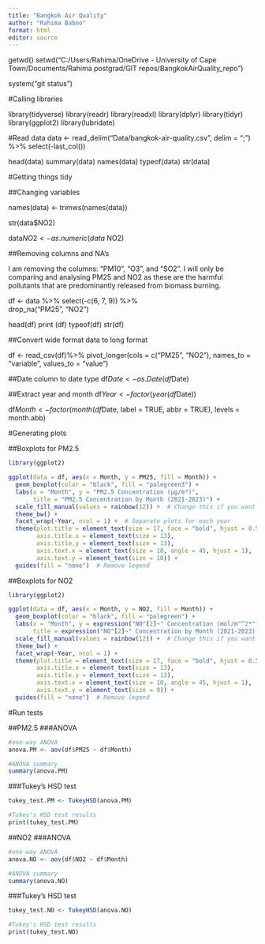 ```yaml
---
title: "Bangkok Air Quality"
author: "Rahima Baboo"
format: html
editor: source
---
```


getwd()
setwd("C:/Users/Rahima/OneDrive - University of Cape Town/Documents/Rahima postgrad/GIT repos/BangkokAirQuality_repo")

system("git status")

#Calling libraries

library(tidyverse)
library(readr)
library(readxl)
library(dplyr)
library(tidyr)
library(ggplot2)
library(lubridate)

#Read data
data <- read_delim("Data/bangkok-air-quality.csv", delim = ";") %>%
  select(-last_col())

head(data)
summary(data)
names(data)
typeof(data)
str(data)

#Getting things tidy

##Changing variables

names(data) <- trimws(names(data))

str(data$NO2)

data$NO2 <- as.numeric(data$ NO2)

##Removing columns and NA's

:::{.callout-note}
I am removing the columns: "PM10", "O3", and "SO2". I will only be comparing and analysing PM25 and NO2 as these are the harmful pollutants that are predominantly released from biomass burning.
:::

df <- data %>%
  select(-c(6, 7, 9)) %>%  
  drop_na("PM25", "NO2")

head(df)
print (df)
typeof(df)
str(df)

##Convert wide format data to long format

df <- read_csv(df)%>%
  pivot_longer(cols = c("PM25", "NO2"),
               names_to = "variable", values_to = "value")
               
##Date column to date type
df$Date <- as.Date(df$Date)

##Extract year and month
df$Year <- factor(year(df$Date))

df$Month <- factor(month(df$Date, label = TRUE, abbr = TRUE), levels = month.abb)
               
#Generating plots

##Boxplots for PM2.5

```r

library(ggplot2)

ggplot(data = df, aes(x = Month, y = PM25, fill = Month)) +
  geom_boxplot(color = "black", fill = "palegreen3") +  
  labs(x = "Month", y = "PM2.5 Concentration (µg/m³)", 
       title = "PM2.5 Concentration by Month (2021-2023)") +
  scale_fill_manual(values = rainbow(12)) +  # Change this if you want a specific color palette
  theme_bw() +
  facet_wrap(~Year, ncol = 1) +  # Separate plots for each year
  theme(plot.title = element_text(size = 17, face = "bold", hjust = 0.5),  
        axis.title.x = element_text(size = 13),  
        axis.title.y = element_text(size = 13),  
        axis.text.x = element_text(size = 10, angle = 45, hjust = 1),  # Rotate x-axis labels
        axis.text.y = element_text(size = 10)) +
  guides(fill = "none")  # Remove legend
```

##Boxplots for NO2

```r

library(ggplot2)

ggplot(data = df, aes(x = Month, y = NO2, fill = Month)) +
  geom_boxplot(color = "black", fill = "palegreen") +  
  labs(x = "Month", y = expression("NO"[2]~" Concentration (mol/m"^2*")"), 
       title = expression("NO"[2]~" Concentration by Month (2021-2023) in Bangkok, Thailand")) +
  scale_fill_manual(values = rainbow(12)) +  # Change this if you want a specific color palette
  theme_bw() +
  facet_wrap(~Year, ncol = 1) +  
  theme(plot.title = element_text(size = 17, face = "bold", hjust = 0.5),  
        axis.title.x = element_text(size = 13),  
        axis.title.y = element_text(size = 13),  
        axis.text.x = element_text(size = 10, angle = 45, hjust = 1),  
        axis.text.y = element_text(size = 9)) +
  guides(fill = "none")  # Remove legend
```

#Run tests

##PM2.5
###ANOVA
```r
#one-way ANOVA
anova.PM <- aov(df$PM25 ~ df$Month)

#ANOVA summary
summary(anova.PM)

```

###Tukey's HSD test
```r
tukey_test.PM <- TukeyHSD(anova.PM)

#Tukey's HSD test results
print(tukey_test.PM)

```
##NO2
###ANOVA
```r
#one-way ANOVA
anova.NO <- aov(df$NO2 ~ df$Month)

#ANOVA summary
summary(anova.NO)

```
###Tukey's HSD test
```r
tukey_test.NO <- TukeyHSD(anova.NO)

#Tukey's HSD test results
print(tukey_test.NO)

```